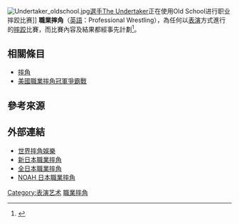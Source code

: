 {{multiple issues|
{{expand|time=2016-02-26T19:08:08+00:00}}
{{original research|time=2016-02-26T19:08:08+00:00}}
{{refimprove|time=2016-02-26T19:08:08+00:00}}
}}
[[File:Undertaker_oldschool.jpg|thumb]][[選手|選手]][[送葬者_(摔角手)|The Undertaker]]正在使用Old School进行职业摔跤比赛]]
'''職業摔角'''（[[英語|英語]]：Professional Wrestling），為任何以[[表演|表演]]方式進行的[[摔跤|摔跤]]比賽，而比賽內容及結果都經事先計劃<ref>{{Cite web |url=http://www.chinatimes.com/realtimenews/20150927002582-260403 |title=摔角是真打還是假打？  |accessdate=2016-03-12 |archive-date=2016-02-02 |archive-url=https://web.archive.org/web/20160202171521/http://www.chinatimes.com/realtimenews/20150927002582-260403 |dead-url=no }}</ref>。{{fact|現時的職業摔角都加入了打擊技等元素，讓比賽更加豐富精采和具备观赏性。

現代職業摔角是一種在[[擂台|擂台]]上，以競技方式進行的[[表演藝術|表演藝術]]。而比賽的真實感也因不同[[國家|國家]]、不同的[[文化|文化]]而有所不同。大致上可分為三類：[[日本職業摔角|日本職業摔角]]最富真實感，賽前賽後都有認真的頒獎儀式，而他們的招式也以打倒對手為主，主攻對手一擊即中的地方，如[[頭部|頭部]]，這種摔角例子有[[新日本職業摔角|新日本職業摔角]]。[[墨西哥|墨西哥]]摔角就比較有娛樂性，他們以華麗的空中殺法為主，配以摔角選手[[面具|面具]]的造型，這種摔角的最佳例子是 CMLL。而[[美國|美國]]摔角著重比賽的[[故事|故事]]趣味性，比賽中途其他選手混入并突然改变比赛发展趋势，賽前賽後都有[[摔角選手|摔角選手]]的訪問、對話甚至互相[[偷襲|偷襲]]，极力表現[[运动员|运动员]]们所扮演的特殊人物形象以及相互之间错综复杂的关系。這種比賽的代表者正是現時全球最大的摔角組織：[[世界摔角娛樂|世界摔角娛樂]]（WWE）。

职业摔角虽然表演娱乐为主，但是危险性很高，普通[[观众|观众]]不可因好奇而模仿，而即使经过专业训练的摔角選手，不时也会发生事故[[意外|意外]]甚至生命危险，这也令这项运动具有极高的观赏刺激性。}}

== 相關條目 ==
* [[摔角|摔角]]
* [[美國職業摔角冠軍爭霸戰|美國職業摔角冠軍爭霸戰]]
==參考來源==
{{Reflist|3}}
== 外部連結 ==

{{Commonscat|Wrestling}}
* [http://www.wwe.com 世界摔角娛樂] {{Wayback|url=http://www.wwe.com/ |date=20060904210944 }}
* [http://www.njpw.co.jp/ 新日本職業摔角] {{Wayback|url=http://www.njpw.co.jp/ |date=20110224061039 }}
* [http://www.all-japan.co.jp/ 全日本職業摔角] {{Wayback|url=http://www.all-japan.co.jp/ |date=20070305231923 }}
* [http://www.noah.co.jp/ NOAH 日本職業摔角] {{WebCite|url=https://www.webcitation.org/6HA78hkh3?url=http://www.noah.co.jp/ |date=20130606013705 |dateformat=iso }}

{{Authority control}}
[[Category:表演艺术|Category:表演艺术]]
[[Category:職業摔角|]]